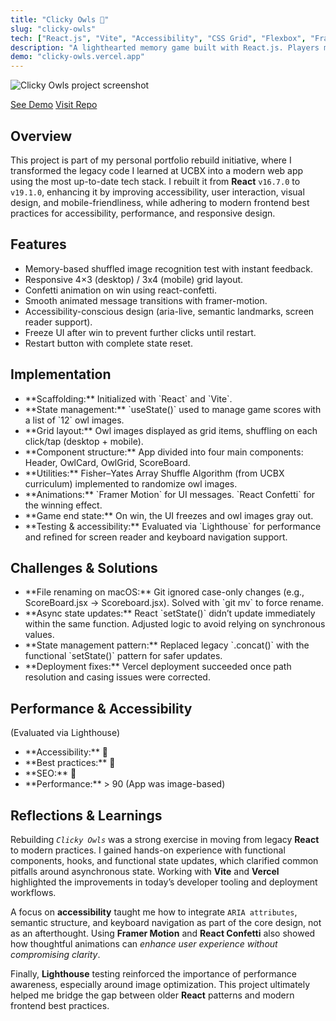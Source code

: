 ```yaml
---
title: "Clicky Owls 🦉"
slug: "clicky-owls"
tech: ["React.js", "Vite", "Accessibility", "CSS Grid", "Flexbox", "Framer Motion", "React Confetti", "Vercel"]
description: "A lighthearted memory game built with React.js. Players must click through randomly shuffled owls without repetition, encouraging them to sharpen their focus and strategic recall."
demo: "clicky-owls.vercel.app"
---
```


![Clicky Owls project screenshot](/assets/clicky-owls.webp)

[See Demo](https://clicky-owls.vercel.app)
[Visit Repo](https://github.com/zcdev/clicky-owls)

## Overview

This project is part of my personal portfolio rebuild initiative, where I transformed the legacy code I learned at UCBX into a modern web app using the most up-to-date tech stack. I rebuilt it from **React** `v16.7.0` to `v19.1.0`, enhancing it by improving accessibility, user interaction, visual design, and mobile-friendliness, while adhering to modern frontend best practices for accessibility, performance, and responsive design.

## Features
<ul className="list">
<li>Memory-based shuffled image recognition test with instant feedback.</li>
<li>Responsive 4×3 (desktop) / 3x4 (mobile) grid layout.</li>
<li>Confetti animation on win using react-confetti.</li>
<li>Smooth animated message transitions with framer-motion.</li>
<li>Accessibility-conscious design (aria-live, semantic landmarks, screen reader support).</li>
<li>Freeze UI after win to prevent further clicks until restart.</li>
<li>Restart button with complete state reset.</li>
</ul>

## Implementation
<ul className="list">
<li>**Scaffolding:** Initialized with `React` and `Vite`.</li>
<li>**State management:** `useState()` used to manage game scores with a list of `12` owl images.</li>
<li>**Grid layout:** Owl images displayed as grid items, shuffling on each click/tap (desktop + mobile).</li>
<li>**Component structure:** App divided into four main components: Header, OwlCard, OwlGrid, ScoreBoard.</li>
<li>**Utilities:** Fisher–Yates Array Shuffle Algorithm (from UCBX curriculum) implemented to randomize owl images.</li>
<li>**Animations:** `Framer Motion` for UI messages. `React Confetti` for the winning effect.</li>
<li>**Game end state:** On win, the UI freezes and owl images gray out.</li>
<li>**Testing & accessibility:** Evaluated via `Lighthouse` for performance and refined for screen reader and keyboard navigation support.</li>
</ul>

## Challenges & Solutions

<ul className="list">
<li>**File renaming on macOS:** Git ignored case-only changes (e.g., ScoreBoard.jsx → Scoreboard.jsx). Solved with `git mv` to force rename.</li>
<li>**Async state updates:** React `setState()` didn’t update immediately within the same function. Adjusted logic to avoid relying on synchronous values.</li>
<li>**State management pattern:** Replaced legacy `.concat()` with the functional `setState()` pattern for safer updates.</li>
<li>**Deployment fixes:** Vercel deployment succeeded once path resolution and casing issues were corrected.</li>
</ul>

## Performance & Accessibility
(Evaluated via Lighthouse)

<ul className="list">
<li>**Accessibility:** <span className="emoji-small">💯</span></li>
<li>**Best practices:** <span className="emoji-small">💯</span></li>
<li>**SEO:** <span className="emoji-small">💯</span></li>
<li>**Performance:** > 90 (App was image-based)</li>
</ul>

## Reflections & Learnings

Rebuilding *`Clicky Owls`* was a strong exercise in moving from legacy **React** to modern practices. I gained hands-on experience with functional components, hooks, and functional state updates, which clarified common pitfalls around asynchronous state. Working with **Vite** and **Vercel** highlighted the improvements in today’s developer tooling and deployment workflows.

A focus on **accessibility** taught me how to integrate `ARIA attributes`, semantic structure, and keyboard navigation as part of the core design, not as an afterthought. Using **Framer Motion** and **React Confetti** also showed how thoughtful animations can *enhance user experience without compromising clarity*.

Finally, **Lighthouse** testing reinforced the importance of performance awareness, especially around image optimization. This project ultimately helped me bridge the gap between older **React** patterns and modern frontend best practices.
